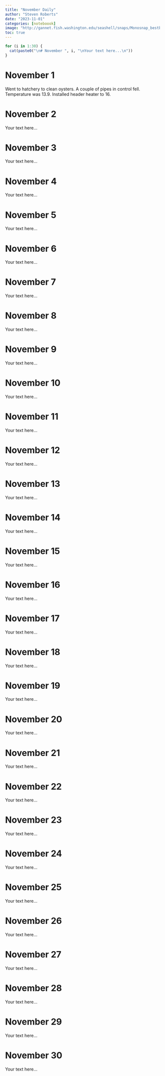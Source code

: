```yaml
---
title: "November Daily"
author: "Steven Roberts"
date: "2023-11-01"
categories: [noteboook]
image: "http://gannet.fish.washington.edu/seashell/snaps/Monosnap_bestblogever_-_main_-_RStudio_2023-11-01_19-00-02.png"
toc: true
---
```



```r
for (i in 1:30) {
  cat(paste0("\n# November ", i, "\nYour text here...\n"))
}

```

# November 1

Went to hatchery to clean oysters. A couple of pipes in control fell. Temperature was 13.9. Installed header heater to 16. 

# November 2
Your text here...

# November 3
Your text here...

# November 4
Your text here...

# November 5
Your text here...

# November 6
Your text here...

# November 7
Your text here...

# November 8
Your text here...

# November 9
Your text here...

# November 10
Your text here...

# November 11
Your text here...

# November 12
Your text here...

# November 13
Your text here...

# November 14
Your text here...

# November 15
Your text here...

# November 16
Your text here...

# November 17
Your text here...

# November 18
Your text here...

# November 19
Your text here...

# November 20
Your text here...

# November 21
Your text here...

# November 22
Your text here...

# November 23
Your text here...

# November 24
Your text here...

# November 25
Your text here...

# November 26
Your text here...

# November 27
Your text here...

# November 28
Your text here...

# November 29
Your text here...

# November 30
Your text here...
